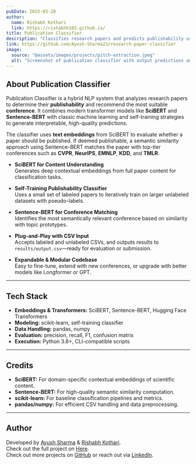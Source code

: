 ```yaml
---
pubDate: 2025-03-20
author:
  name: Rishabh Kothari
  link: https://rishabhk103.github.io/
title: Publication Classifier
description: "Classifies research papers and predicts publishability using SciBERT, Sentence-BERT, and self-training pipelines"
link: https://github.com/Ayush-Sharma23/research-paper-classifier
image:
  source: "@assets/images/projects/pitch-extraction.jpeg"
  alt: "Screenshot of publication classifier with output predictions and metrics"
---
```


## About Publication Classifier

Publication Classifier is a hybrid NLP system that analyzes research papers to determine their **publishability** and recommend the most suitable **conference**. It combines modern transformer models like **SciBERT** and **Sentence-BERT** with classic machine learning and self-training strategies to generate interpretable, high-quality predictions.

The classifier uses **text embeddings** from SciBERT to evaluate whether a paper should be published. If deemed publishable, a semantic similarity approach using Sentence-BERT matches the paper with top-tier conferences such as **CVPR**, **NeurIPS**, **EMNLP**, **KDD**, and **TMLR**.

- **SciBERT for Content Understanding**  
  Generates deep contextual embeddings from full paper content for classification tasks.

- **Self-Training Publishability Classifier**  
  Uses a small set of labeled papers to iteratively train on larger unlabeled datasets with pseudo-labels.

- **Sentence-BERT for Conference Matching**  
  Identifies the most semantically relevant conference based on similarity with topic prototypes.

- **Plug-and-Play with CSV Input**  
  Accepts labeled and unlabeled CSVs, and outputs results to `results/output.csv`—ready for evaluation or submission.

- **Expandable & Modular Codebase**  
  Easy to fine-tune, extend with new conferences, or upgrade with better models like Longformer or GPT.

---

## Tech Stack

- **Embeddings & Transformers:** SciBERT, Sentence-BERT, Hugging Face Transformers
- **Modeling:** scikit-learn, self-training classifier
- **Data Handling:** pandas, numpy
- **Evaluation:** precision, recall, F1, confusion matrix
- **Execution:** Python 3.8+, CLI-compatible scripts

---

## Credits

- **SciBERT:** For domain-specific contextual embeddings of scientific content.
- **Sentence-BERT:** For high-quality semantic similarity computation.
- **scikit-learn:** For baseline classification pipelines and metrics.
- **pandas/numpy:** For efficient CSV handling and data preprocessing.

---

## Author

Developed by [Ayush Sharma](https://github.com/Ayush-Sharma23) & [Rishabh Kothari](https://rishabhk103.github.io/).  
Check out the full project on [Here](https://github.com/Ayush-Sharma23/pathway-hackathon-resources).  
Check out more projects on [GitHub](https://github.com/rohitkshirsagar19) or reach out via [LinkedIn](https://linkedin.com/in/rohitkshirsagar19).
